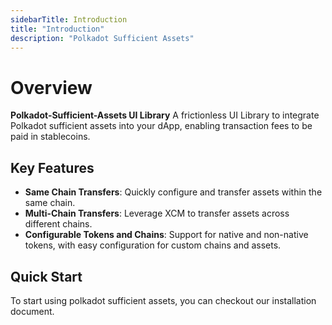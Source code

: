 ```yaml
---
sidebarTitle: Introduction
title: "Introduction"
description: "Polkadot Sufficient Assets"
---
```



# Overview

**Polkadot-Sufficient-Assets UI Library** A frictionless UI Library to integrate Polkadot sufficient assets into your dApp, enabling transaction fees to be paid in stablecoins.

## Key Features

- **Same Chain Transfers**: Quickly configure and transfer assets within the same chain.
- **Multi-Chain Transfers**: Leverage XCM to transfer assets across different chains.
- **Configurable Tokens and Chains**: Support for native and non-native tokens, with easy configuration for custom chains and assets.

## Quick Start

To start using polkadot sufficient assets, you can checkout our installation document.

<Cards num={1}>
  <Cards.Card arrow title="Getting Started" href="/docs/getting-started" />
</Cards>
